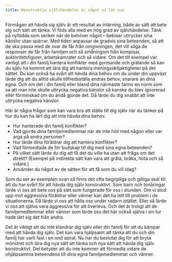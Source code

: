 ```yaml
---
title: Konstruktiv självhävdelse är något vi lär oss
---
```


Förmågan att hävda sig själv är ett resultat av inlärning, både av sätt
att bete sig och sätt att tänka. Vi föds alla med en hög grad av
självhävdelse. Tänk på nyfödda som skriker när de behöver något --
bebisar uttrycker sina känslor utan spärrar. Med tiden anpassar de
gradvis sina beteenden, så att de ska passa med de svar de får från
omgivningen, det vill säga de responser de får från familjen och så
småningom från kompisar, auktoritetsfigurer, arbetskamrater och så
vidare. Om det till exempel var vanligt att i din familj hantera
konflikter med gormande och grälande så kan du själv ha kommit att
lära dig att hantera meningsskiljaktigheter på det sättet. Du kan också
ha svårt att hävda dina behov om du under din uppväxt lärde dig att du
alltid skulle tillfredsställa andras behov, snarare än dina egna. Och om
det i din familj eller bland dina närmaste fanns en norm som sa att man
inte skulle uttrycka negativa känslor så kanske du blev ignorerad eller
förminskad om du ändå gjorde det. Då lärde du dig snabbt att inte
uttrycka negativa känslor.

Här är några frågor som kan vara bra att ställa till dig själv när du
tänker på hur du kan ha lärt dig att inte hävda dina behov.

-   Hur hanterade din familj konflikter?
-   Vad gjorde dina familjemedlemmar när de inte höll med någon eller
    var arga på andra personer?
-   Hur lärde dina föräldrar dig att hantera konflikter?
-   Vad förmedlade de för budskap till dig med sina egna beteenden?
-   På vilket sätt lärde du dig att få det du ville ha utan att fråga om
    det direkt? (Exempel på indirekta sätt kan vara att gråta, bråka,
    hota och så vidare.)
-   Använder du något av de sätten för att få som du vill idag?

Som du ser av exemplen ovan så finns det ofta begripliga och giltiga
skäl till att du har svårt för att hävda dig själv konstruktivt. Som
barn och tonåringar lärde vi oss att bete oss på sätt som fungerade för
oss i stunden. Om vi stod upp mot aggressiva föräldrar eller vänner kan
det ha lett till problem i de situationerna. Då lärde vi oss att hålla
oss under radarn istället. Eller så lärde vi oss att själva vara
aggressiva för att överleva. Och det är troligt att de familjemedlemmar
eller vänner som lärde oss det här också själva i sin tur hade lärt sig
det från andra.

Det är viktigt att du inte klandrar dig själv eller din familj för att
du kämpar med att hävda dig själv. Det kan vara hjälpsamt att tänka att
du och din familj har varit fast i en ond spiral. Nu har du beslutat dig
för att bryta mönstret och lära dig nya sätt att tänka och nya sätt att
hävda dig själv konstruktivt. Det betyder att du inte kommer att
förmedla vidare de ohjälpsamma beteendena till dina egna
familjemedlemmar och vänner.
